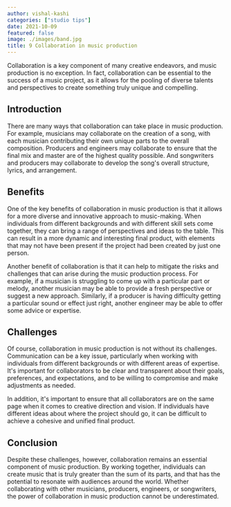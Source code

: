 ```yaml
---
author: vishal-kashi
categories: ["studio tips"]
date: 2021-10-09
featured: false
image: ./images/band.jpg
title: 9 Collaboration in music production
---
```


Collaboration is a key component of many creative endeavors, and music production is no exception. In fact, collaboration can be essential to the success of a music project, as it allows for the pooling of diverse talents and perspectives to create something truly unique and compelling.

## Introduction

There are many ways that collaboration can take place in music production. For example, musicians may collaborate on the creation of a song, with each musician contributing their own unique parts to the overall composition. Producers and engineers may collaborate to ensure that the final mix and master are of the highest quality possible. And songwriters and producers may collaborate to develop the song's overall structure, lyrics, and arrangement.

## Benefits

One of the key benefits of collaboration in music production is that it allows for a more diverse and innovative approach to music-making. When individuals from different backgrounds and with different skill sets come together, they can bring a range of perspectives and ideas to the table. This can result in a more dynamic and interesting final product, with elements that may not have been present if the project had been created by just one person.

Another benefit of collaboration is that it can help to mitigate the risks and challenges that can arise during the music production process. For example, if a musician is struggling to come up with a particular part or melody, another musician may be able to provide a fresh perspective or suggest a new approach. Similarly, if a producer is having difficulty getting a particular sound or effect just right, another engineer may be able to offer some advice or expertise.

## Challenges

Of course, collaboration in music production is not without its challenges. Communication can be a key issue, particularly when working with individuals from different backgrounds or with different areas of expertise. It's important for collaborators to be clear and transparent about their goals, preferences, and expectations, and to be willing to compromise and make adjustments as needed.

In addition, it's important to ensure that all collaborators are on the same page when it comes to creative direction and vision. If individuals have different ideas about where the project should go, it can be difficult to achieve a cohesive and unified final product.

## Conclusion

Despite these challenges, however, collaboration remains an essential component of music production. By working together, individuals can create music that is truly greater than the sum of its parts, and that has the potential to resonate with audiences around the world. Whether collaborating with other musicians, producers, engineers, or songwriters, the power of collaboration in music production cannot be underestimated.

